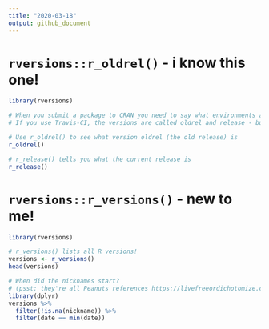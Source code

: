 ```yaml
---
title: "2020-03-18"
output: github_document
---
```


# `rversions::r_oldrel()` - i know this one!

```r
library(rversions)

# When you submit a package to CRAN you need to say what environments and R versions you checked the package on
# If you use Travis-CI, the versions are called oldrel and release - but who can keep track of what those actually are?!

# Use r_oldrel() to see what version oldrel (the old release) is
r_oldrel()

# r_release() tells you what the current release is
r_release()
```

# `rversions::r_versions()` - new to me!

```r
library(rversions)

# r_versions() lists all R versions!
versions <- r_versions()
head(versions)

# When did the nicknames start?
# (psst: they're all Peanuts references https://livefreeordichotomize.com/2017/09/28/r-release-names/)
library(dplyr)
versions %>%
  filter(!is.na(nickname)) %>%
  filter(date == min(date))
```
